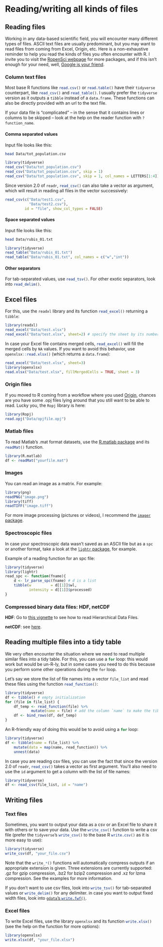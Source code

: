 # Reading/writing all kinds of files

<style type="text/css">
blockquote {
  background: #E9F9FF;
  border-left: 5px solid #026086;
  margin: 1.5em 10px;
  padding: 0.5em 10px;
}
</style>


## Reading files

Working in any data-based scientific field, you will encounter many different types of files. ASCII text files are usually predominant, but you may want to read files from coming from Excel, Origin, etc.
Here is a non-exhaustive reminder to help you read the kinds of files you often encounter with R. I invite you to visit the [RopenSci webpage](https://ropensci.org/) for more packages, and if this isn't enough for your need, well, [Google is your friend](http://letmegooglethat.com/?q=r+read+my+file+type).


### Column text files

Most base R functions like `read.csv()`{.R} or `read.table()`{.R} have their `tidyverse` counterpart, like `read_csv()`{.R} and `read_table()`{.R}. I usually prefer the `tidyverse` version as it outputs a `tibble` instead of a `data.frame`. These functions can also be directly provided with an url to the text file.

If your data file is "complicated" -- in the sense that it contains lines or columns to be skipped -- look at the help on the reader function with `?function_name`.

#### Comma separated values

Input file looks like this:
```bash
head Data/tot_population.csv
```

```r
library(tidyverse)
read_csv("Data/tot_population.csv")
read_csv("Data/tot_population.csv", skip = 1)
read_csv("Data/tot_population.csv", skip = 1, col_names = LETTERS[1:4])
```

Since version 2.0 of `readr`, `read_csv()`{.R} can also take a vector as argument, which will result in reading all files in the vector successively:

```r
read_csv(c("Data/test1.csv",
           "Data/test2.csv"),
         id = "file", show_col_types = FALSE)
```

#### Space separated values

Input file looks like this:
```bash
head Data/rubis_01.txt
```

```r
library(tidyverse)
read_table("Data/rubis_01.txt")
read_table("Data/rubis_01.txt", col_names = c("w","int"))
```


#### Other separators

For tab-separated values, use `read_tsv()`{.R}. For other exotic separators, look into `read_delim()`{.R}.


## Excel files

For this, use the `readxl` library and its function `read_excel()`{.R} returning a `tibble`:

```r
library(readxl)
read_excel("Data/test.xlsx")
read_excel("Data/test.xlsx", sheet=2) # specify the sheet by its number or its name
```

In case your Excel file contains merged cells, `read_excel()`{.R} will fill the merged cells by `NA` values. If you want to avoid this behavior, use `openxlsx::read.xlsx()`{.R} (which returns a `data.frame`):

```r
read_excel("Data/test.xlsx", sheet=3)
library(openxlsx)
read.xlsx("Data/test.xlsx", fillMergedCells = TRUE, sheet = 3)
```


### Origin files

If you moved to R coming from a workflow where you used [Origin](https://www.originlab.com/origin), chances are you have some .opj files lying around that you still want to be able to read. Lucky you, the `Ropj` library is here:

```r
library(Ropj)
read.opj("Data/opjfile.opj")
```

### Matlab files

To read Matlab's .mat format datasets, use the [R.matlab package](https://github.com/HenrikBengtsson/R.matlab) and its `readMat()`{.R} function.

```r
library(R.matlab)
df <- readMat("yourfile.mat")
```


### Images

You can read an image as a matrix. For example:

```r
library(png)
readPNG("image.png")
library(tiff)
readTIFF("image.tiff")
```

For more image processing (pictures or videos), I recommend the [`imager` package](https://dahtah.github.io/imager/imager.html).


### Spectroscopic files

In case your spectroscopic data wasn't saved as an ASCII file but as a `spc` or another format, take a look at the [`lightr` package](https://docs.ropensci.org/lightr/), for example.

Example of a reading function for an spc file:

```r
library(tidyverse)
library(lightr)
read_spc <- function(fname){
    d <- lr_parse_spc(fname) # d is a list
    tibble(w         = d[[1]]$wl, 
           intensity = d[[1]]$processed)
}
```


### Compressed binary data files: HDF, netCDF

**HDF**: Go to [this vignette](https://www.bioconductor.org/packages/release/bioc/vignettes/rhdf5/inst/doc/rhdf5.html) to see how to read Hierarchical Data Files.

**netCDF**: see [here](https://www.rdocumentation.org/packages/RNetCDF/versions/2.4-2/topics/read.nc).



## Reading multiple files into a tidy table

We very often encounter the situation where we need to read multiple similar files into a tidy table.
For this, you can use a `for`{.R} loop: this would work but would be un-R-ly, but in some cases you need to do this because you perform some other operations during the `for` loop. 

Let's say we store the list of file names into a vector `file_list` and read these files using the function `read_function()`{.R}:

```r
library(tidyverse)
df <- tibble() # empty initialization
for (file in file_list) {
    df_temp <- read_function(file) %>% 
            mutate(name = file) # add the column `name` to make the tibble tidy
    df <- bind_rows(df, def_temp)
}
```

An R-friendly way of doing this would be to avoid using a `for`{.R} loop:
```r
library(tidyverse)
df <- tibble(name = file_list) %>% 
    mutate(data = map(name, read_function)) %>% 
    unnest(data)
```

In case you are reading csv files, you can use the fact that since the version 2.0 of `readr`, `read_csv()`{.R} takes a vector as first argument. You'll also need to use the `id` argument to get a column with the list of file names:

```r
library(tidyverse)
df <- read_csv(file_list, id = "name")
```


## Writing files

### Text files

Sometimes, you want to output your data as a csv or an Excel file to share it with others or to save your data. Use the `write_csv()`{.R} function to write a csv file (prefer the `tidyverse`'s `write_csv()`{.R} to the base R `write.csv()`{.R} as it is more easy to use):

```r
library(tidyverse)
write_csv(df, "your_file.csv")
```


Note that the `write_*()`{.R} functions will automatically compress outputs if an appropriate extension is given. Three extensions are currently supported: .gz for gzip compression, .bz2 for bzip2 compression and .xz for lzma compression. See the examples for more information.

If you don't want to use csv files, look into `write_tsv()`{.R} for tab-separated values or `write_delim()`{.R} for any delimiter. in case you want to output fixed width files, look into [`gdata`'s `write.fwf()`{.R}](https://www.rdocumentation.org/packages/gdata/versions/2.18.0/topics/write.fwf).


### Excel files

To write Excel files, use the library `openxlsx` and its function `write.xlsx()`{.R} (see the help on the function for more options):

```r
library(openxlsx)
write.xlsx(df, "your_file.xlsx")
```




